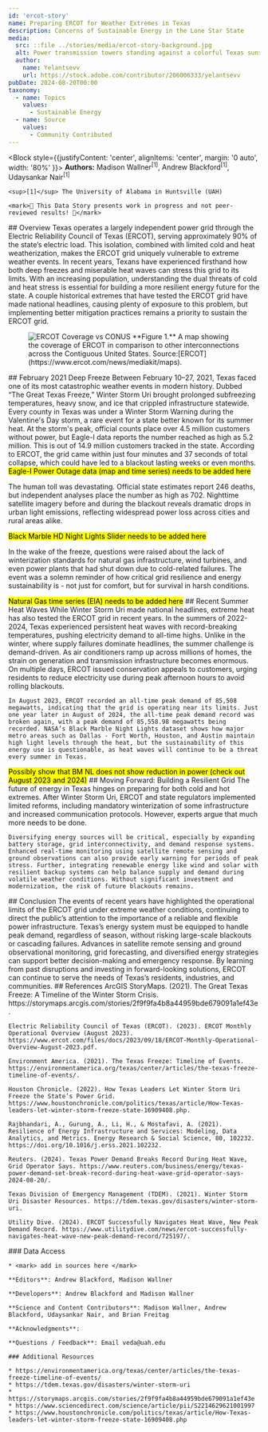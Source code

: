 ```yaml
---
id: 'ercot-story'
name: Preparing ERCOT for Weather Extremes in Texas
description: Concerns of Sustainable Energy in the Lone Star State
media:
  src: ::file ../stories/media/ercot-story-background.jpg
  alt: Power transmission towers standing against a colorful Texas sunset sky
  author: 
    name: Yelantsevv
    url: https://stock.adobe.com/contributor/206006333/yelantsevv
pubDate: 2024-08-20T00:00
taxonomy:
  - name: Topics
    values:
      - Sustainable Energy
  - name: Source
    values:
      - Community Contributed
---
```


<Block style={{justifyContent: 'center', alignItems: 'center', margin: '0 auto', width: '80%' }}>
  <Prose>
    **Authors:** Madison Wallner<sup>[1]</sup>\, Andrew Blackford<sup>[1]</sup>\, Udaysankar Nair<sup>[1]</sup>
   
    <sup>[1]</sup> The University of Alabama in Huntsville (UAH)

    <mark>🚧 This Data Story presents work in progress and not peer-reviewed results! 🚧</mark>
  </Prose>
</Block>

<Block>
  <Prose>
    ## Overview
    Texas operates a largely independent power grid through the Electric Reliability Council of Texas (ERCOT), serving approximately 90% of the state’s electric load. This isolation, combined with limited cold and heat weatherization, makes the ERCOT grid uniquely vulnerable to extreme weather events. In recent years, Texans have experienced firsthand how both deep freezes and miserable heat waves can stress this grid to its limits. With an increasing population, understanding the dual threats of cold and heat stress is essential for building a more resilient energy future for the state. A couple historical extremes that have tested the ERCOT grid have made national headlines, causing plenty of exposure to this problem, but implementing better mitigation practices remains a priority to sustain the ERCOT grid.
  </Prose>

  <Figure>
    <Image
      src={new URL('./ercot-map.jpg', import.meta.url).href}
      alt='ERCOT Coverage vs CONUS'
    />
    <Caption>
    **Figure 1.** A map showing the coverage of ERCOT in comparison to other interconnections across the Contiguous United States. Source:[ERCOT](https://www.ercot.com/news/mediakit/maps).
    </Caption>
  </Figure>
</Block>

<Block>
  <Prose>
    ## February 2021 Deep Freeze
    Between February 10–27, 2021, Texas faced one of its most catastrophic weather events in modern history. Dubbed “The Great Texas Freeze,” Winter Storm Uri brought prolonged subfreezing temperatures, heavy snow, and ice that crippled infrastructure statewide. Every county in Texas was under a Winter Storm Warning during the Valentine's Day storm, a rare event for a state better known for its summer heat. At the storm's peak, official counts place over 4.5 million customers without power, but Eagle-I data reports the number reached as high as 5.2 million. This is out of 14.9 million customers tracked in the state. According to ERCOT, the grid came within just four minutes and 37 seconds of total collapse, which could have led to a blackout lasting weeks or even months.
  </Prose>
</Block>

<Block>
  <Prose>
   <mark>Eagle-I Power Outage data (map and time series) needs to be added here</mark>

   The human toll was devastating. Official state estimates report 246 deaths, but independent analyses place the number as high as 702. Nighttime satellite imagery before and during the blackout reveals dramatic drops in urban light emissions, reflecting widespread power loss across cities and rural areas alike.
  </Prose>
</Block>

<Block>
  <Prose>
   <mark>Black Marble HD Night Lights Slider needs to be added here</mark>

   In the wake of the freeze, questions were raised about the lack of winterization standards for natural gas infrastructure, wind turbines, and even power plants that had shut down due to cold-related failures. The event was a solemn reminder of how critical grid resilience and energy sustainability is - not just for comfort, but for survival in harsh conditions.
  </Prose>
</Block>

<Block>
  <Prose>
   <mark>Natural Gas time series (EIA) needs to be added here</mark>
  </Prose>
</Block>

<Block>
  <Prose>
    ## Recent Summer Heat Waves
    While Winter Storm Uri made national headlines, extreme heat has also tested the ERCOT grid in recent years. In the summers of 2022-2024, Texas experienced persistent heat waves with record-breaking temperatures, pushing electricity demand to all-time highs. Unlike in the winter, where supply failures dominate headlines, the summer challenge is demand-driven. As air conditioners ramp up across millions of homes, the strain on generation and transmission infrastructure becomes enormous. On multiple days, ERCOT issued conservation appeals to customers, urging residents to reduce electricity use during peak afternoon hours to avoid rolling blackouts.

    In August 2023, ERCOT recorded an all-time peak demand of 85,508 megawatts, indicating that the grid is operating near its limits. Just one year later in August of 2024, the all-time peak demand record was broken again, with a peak demand of 85,558.98 megawatts being recorded. NASA’s Black Marble Night Lights dataset shows how major metro areas such as Dallas - Fort Worth, Houston, and Austin maintain high light levels through the heat, but the sustainability of this energy use is questionable, as heat waves will continue to be a threat every summer in Texas.
  </Prose>
</Block>

<Block>
  <Prose>
   <mark>Possibly show that BM NL does not show reduction in power (check out August 2023 and 2024)</mark>
  </Prose>
</Block>

<Block>
  <Prose>
    ## Moving Forward: Building a Resilient Grid
    The future of energy in Texas hinges on preparing for both cold and hot extremes. After Winter Storm Uri, ERCOT and state regulators implemented limited reforms, including mandatory winterization of some infrastructure and increased communication protocols. However, experts argue that much more needs to be done.

    Diversifying energy sources will be critical, especially by expanding battery storage, grid interconnectivity, and demand response systems. Enhanced real-time monitoring using satellite remote sensing and ground observations can also provide early warning for periods of peak stress. Further, integrating renewable energy like wind and solar with resilient backup systems can help balance supply and demand during volatile weather conditions. Without significant investment and modernization, the risk of future blackouts remains.
  </Prose>
</Block>

<Block>
  <Prose>
    ## Conclusion
    The events of recent years have highlighted the operational limits of the ERCOT grid under extreme weather conditions, continuing to direct the public’s attention to the importance of a reliable and flexible power infrastructure. Texas’s energy system must be equipped to handle peak demand, regardless of season, without risking large-scale blackouts or cascading failures. Advances in satellite remote sensing and ground observational monitoring, grid forecasting, and diversified energy strategies can support better decision-making and emergency response. By learning from past disruptions and investing in forward-looking solutions, ERCOT can continue to serve the needs of Texas’s residents, industries, and communities.
  </Prose>
</Block>

<Block>
  <Prose>
    ## References
    ArcGIS StoryMaps. (2021). The Great Texas Freeze: A Timeline of the Winter Storm Crisis. https://storymaps.arcgis.com/stories/2f9f9fa4b8a44959bde679091a1ef43e.

    Electric Reliability Council of Texas (ERCOT). (2023). ERCOT Monthly Operational Overview (August 2023). https://www.ercot.com/files/docs/2023/09/18/ERCOT-Monthly-Operational-Overview-August-2023.pdf.

    Environment America. (2021). The Texas Freeze: Timeline of Events. https://environmentamerica.org/texas/center/articles/the-texas-freeze-timeline-of-events/.

    Houston Chronicle. (2022). How Texas Leaders Let Winter Storm Uri Freeze the State’s Power Grid. https://www.houstonchronicle.com/politics/texas/article/How-Texas-leaders-let-winter-storm-freeze-state-16909408.php.
    
    Rajbhandari, A., Gurung, A., Li, H., & Mostafavi, A. (2021). Resilience of Energy Infrastructure and Services: Modeling, Data Analytics, and Metrics. Energy Research & Social Science, 80, 102232. https://doi.org/10.1016/j.erss.2021.102232.
    
    Reuters. (2024). Texas Power Demand Breaks Record During Heat Wave, Grid Operator Says. https://www.reuters.com/business/energy/texas-power-demand-set-break-record-during-heat-wave-grid-operator-says-2024-08-20/.
    
    Texas Division of Emergency Management (TDEM). (2021). Winter Storm Uri Disaster Resources. https://tdem.texas.gov/disasters/winter-storm-uri.

    Utility Dive. (2024). ERCOT Successfully Navigates Heat Wave, New Peak Demand Record. https://www.utilitydive.com/news/ercot-successfully-navigates-heat-wave-new-peak-demand-record/725197/.
  </Prose>
</Block>

<Block>
  <Prose>
    ### Data Access

    * <mark> add in sources here </mark>
  </Prose>
</Block>

<Block>
  <Prose>

    **Editors**: Andrew Blackford, Madison Wallner

    **Developers**: Andrew Blackford and Madison Wallner

    **Science and Content Contributors**: Madison Wallner, Andrew Blackford, Udaysankar Nair, and Brian Freitag

    **Acknowledgments**: 

    **Questions / Feedback**: Email veda@uah.edu 

    ### Additional Resources

    * https://environmentamerica.org/texas/center/articles/the-texas-freeze-timeline-of-events/
    * https://tdem.texas.gov/disasters/winter-storm-uri
    * https://storymaps.arcgis.com/stories/2f9f9fa4b8a44959bde679091a1ef43e
    * https://www.sciencedirect.com/science/article/pii/S2214629621001997
    * https://www.houstonchronicle.com/politics/texas/article/How-Texas-leaders-let-winter-storm-freeze-state-16909408.php

  </Prose>
</Block>